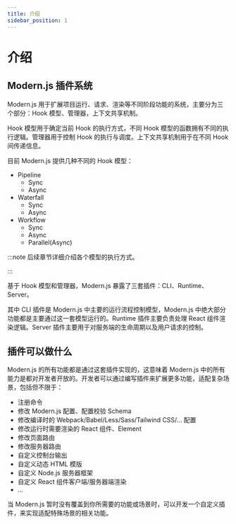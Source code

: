 ```yaml
---
title: 介绍
sidebar_position: 1
---
```

# 介绍

## Modern.js 插件系统

Modern.js 用于扩展项目运行、请求、渲染等不同阶段功能的系统，主要分为三个部分：Hook 模型、管理器，上下文共享机制。

Hook 模型用于确定当前 Hook 的执行方式，不同 Hook 模型的函数拥有不同的执行逻辑。管理器用于控制 Hook 的执行与调度。上下文共享机制用于在不同 Hook 间传递信息。

目前 Modern.js 提供几种不同的 Hook 模型：

- Pipeline
  - Sync
  - Async
- Waterfall
  - Sync
  - Async
- Workflow
  - Sync
  - Async
  - Parallel(Async)

:::note
后续章节详细介绍各个模型的执行方式。

:::

基于 Hook 模型和管理器，Modern.js 暴露了三套插件：CLI、Runtime、Server。

其中 CLI 插件是 Modern.js 中主要的运行流程控制模型，Modern.js 中绝大部分功能都是主要通过这一套模型运行的。Runtime 插件主要负责处理 React 组件渲染逻辑。Server 插件主要用于对服务端的生命周期以及用户请求的控制。

## 插件可以做什么

Modern.js 的所有功能都是通过这套插件实现的，这意味着 Modern.js 中的所有能力是都对开发者开放的。开发者可以通过编写插件来扩展更多功能，适配复杂场景，包括但不限于：

- 注册命令
- 修改 Modern.js 配置、配置校验 Schema
- 修改编译时的 Webpack/Babel/Less/Sass/Tailwind CSS/... 配置
- 修改运行时需要渲染的 React 组件、Element
- 修改页面路由
- 修改服务器路由
- 自定义控制台输出
- 自定义动态 HTML 模版
- 自定义 Node.js 服务器框架
- 自定义 React 组件客户端/服务器端渲染
- ...

当 Modern.js 暂时没有覆盖到你所需要的功能或场景时，可以开发一个自定义插件，来实现适配特殊场景的相关功能。
